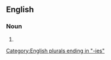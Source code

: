 ==English==

===Noun===
{{head|en|noun plural form}}

# {{plural of|animosity|lang=en}}

[[Category:English plurals ending in "-ies"]]